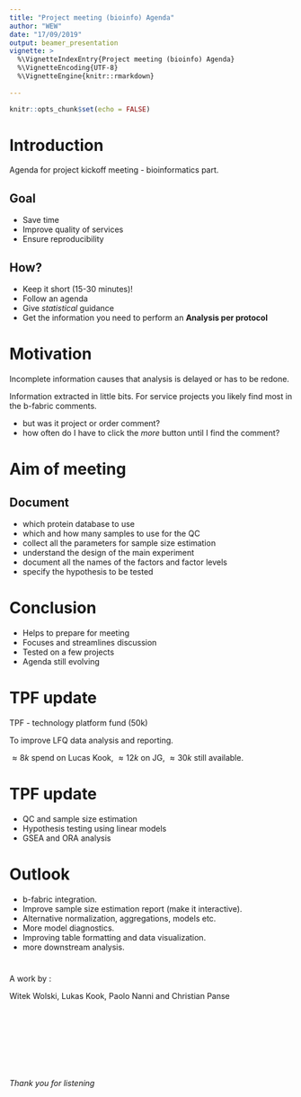 ```yaml
---
title: "Project meeting (bioinfo) Agenda"
author: "WEW"
date: "17/09/2019"
output: beamer_presentation
vignette: >
  %\VignetteIndexEntry{Project meeting (bioinfo) Agenda}
  %\VignetteEncoding{UTF-8}
  %\VignetteEngine{knitr::rmarkdown}
  
---
```


```r
knitr::opts_chunk$set(echo = FALSE)
```


# Introduction

Agenda for project kickoff meeting - bioinformatics part.

## Goal

- Save time 
- Improve quality of services
- Ensure reproducibility

## How?

- Keep it short (15-30 minutes)!
- Follow an agenda
- Give _statistical_ guidance
- Get the information you need to perform an __Analysis per protocol__


# Motivation

Incomplete information causes that analysis is delayed or has to be redone.

Information extracted in little bits. For service projects you likely find most in the b-fabric comments.

- but was it project or order comment?
- how often do I have to click the _more_ button until I find the comment?


# Aim of meeting

## Document

- which protein database to use
- which and how many samples to use for the QC
- collect all the parameters for sample size estimation
- understand the design of the main experiment
- document all the names of the factors and factor levels
- specify the hypothesis to be tested


# Conclusion

- Helps to prepare for meeting
- Focuses and streamlines discussion
- Tested on a few projects
- Agenda still evolving

# TPF update

TPF - technology platform fund (50k)

To improve LFQ data analysis and reporting.


$\approx 8k$ spend on Lucas Kook, $\approx 12k$ on JG, $\approx 30k$ still available.

# TPF update

- QC and sample size estimation
- Hypothesis testing using linear models
- GSEA and ORA analysis

# Outlook

- b-fabric integration.
- Improve sample size estimation report (make it interactive).
- Alternative normalization, aggregations, models etc.
- More model diagnostics.
- Improving table formatting and data visualization.
- more downstream analysis.

# 


A work by :

Witek Wolski, Lukas Kook, Paolo Nanni and Christian Panse


$~$

$~$

$~$

$~$

_Thank you for listening_


